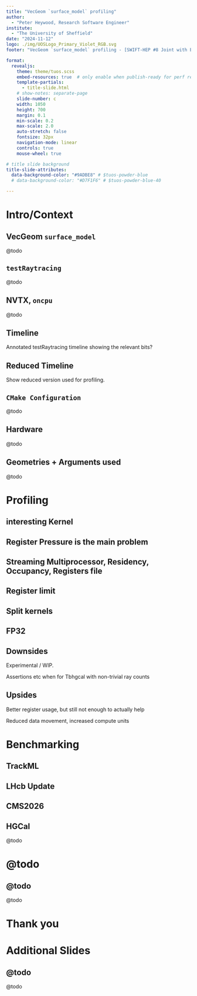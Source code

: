 ```yaml
---
title: "VecGeom `surface_model` profiling"
author: 
  - "Peter Heywood, Research Software Engineer"
institute: 
  - "The University of Sheffield"
date: "2024-11-12"
logo: ./img/UOSLogo_Primary_Violet_RGB.svg
footer: "VecGeom `surface_model` profiling - [SWIFT-HEP #8 Joint with ExaTEPP](https://indico.cern.ch/event/1466097/)"

format:
  revealjs:
    theme: theme/tuos.scss
    embed-resources: true  # only enable when publish-ready for perf reasons
    template-partials: 
      - title-slide.html
    # show-notes: separate-page
    slide-number: c
    width: 1050
    height: 700
    margin: 0.1
    min-scale: 0.2
    max-scale: 2.0
    auto-stretch: false
    fontsize: 32px
    navigation-mode: linear
    controls: true
    mouse-wheel: true

# title slide background
title-slide-attributes:
  data-background-color: "#9ADBE8" # $tuos-powder-blue
  # data-background-color: "#D7F1F6" # $tuos-powder-blue-40

---
```


# Intro/Context {.divider .teal}

<!-- Only 20 mins. -->

## VecGeom `surface_model`

@todo

## `testRaytracing`

@todo

## NVTX, `oncpu`

@todo

## Timeline

Annotated testRaytracing timeline showing the relevant bits?

## Reduced Timeline

Show reduced version used for profiling.

## `CMake Configuration`

@todo

## Hardware

@todo

## Geometries + Arguments used

@todo

# Profiling {.divider .teal}

## interesting Kernel

## Register Pressure is the main problem

## Streaming Multiprocessor, Residency, Occupancy, Registers file

## Register limit

## Split kernels

## FP32

## Downsides

Experimental / WIP.

Assertions etc when for Tbhgcal with non-trivial ray counts

## Upsides

Better register usage, but still not enough to actually help

Reduced data movement, increased compute units


# Benchmarking {.divider .flamingo}

## TrackML

## LHcb Update

## CMS2026

## HGCal

@todo

# @todo {.divider .coral}

## @todo

@todo

# Thank you {.divider .flamingo}

# Additional Slides {.divider .coral visibility="uncounted" data-hide-slide-number='true'}

## @todo

@todo

<!-- 
# Templates {.divider .flamingo visibility="uncounted" data-hide-slide-number='true'}


::: {.plug}

Sample plug 

[https://github.com/ptheywood](https://github.com/ptheywood)

:::


## Screnshot slide {.smalltitle}

![](img/image.png){fig-alt="alt text" width="100%" height="100%"}

## columns 


:::: {.columns}

::: {.column width="50%"}

+ column
+ one

```.bash
#! /usr/bin/env bash
echo "regular"
```

:::

::: {.column width="50%"}

+ column
+ two

```.bash
#! /usr/bin/env bash
echo "bigger"
```

:::

:::: -->
